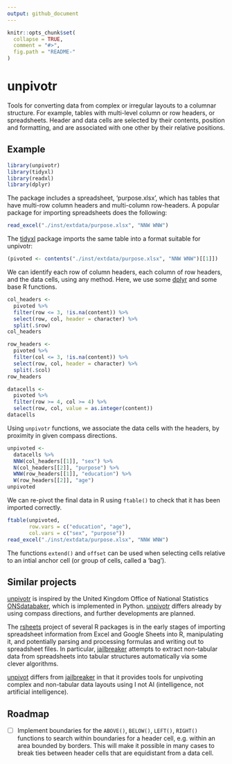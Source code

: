 ```yaml
---
output: github_document
---
```


<!-- README.md is generated from README.Rmd. Please edit that file -->

```r
knitr::opts_chunk$set(
  collapse = TRUE,
  comment = "#>",
  fig.path = "README-"
)
```

# unpivotr

Tools for converting data from complex or irregular layouts to a columnar
structure.  For example, tables with multi-level column or row headers, or
spreadsheets.  Header and data cells are selected by their contents, position
and formatting, and are associated with one other by their relative positions.

## Example

```r
library(unpivotr)
library(tidyxl)
library(readxl)
library(dplyr)
```

The package includes a spreadsheet, 'purpose.xlsx', which has tables that have
multi-row column headers and multi-column row-headers.  A popular package for
importing spreadsheets does the following:

```r
read_excel("./inst/extdata/purpose.xlsx", "NNW WNW")
```

The [tidyxl](https://github.com/nacnudus/tidyxl) package imports the same table
into a format suitable for unpivotr:

```r
(pivoted <- contents("./inst/extdata/purpose.xlsx", "NNW WNW")[[1]])
```

We can identify each row of column headers, each column of row headers, and the
data cells, using any method.  Here, we use some
[dplyr](https://github.com/hadley/dplyr) and some base R functions.

```r
col_headers <- 
  pivoted %>%
  filter(row <= 3, !is.na(content)) %>%
  select(row, col, header = character) %>%
  split(.$row)
col_headers 

row_headers <- 
  pivoted %>%
  filter(col <= 3, !is.na(content)) %>%
  select(row, col, header = character) %>%
  split(.$col)
row_headers

datacells <- 
  pivoted %>%
  filter(row >= 4, col >= 4) %>%
  select(row, col, value = as.integer(content))
datacells
```

Using `unpivotr` functions, we associate the data cells with the headers, by
proximity in given compass directions.

```r
unpivoted <- 
  datacells %>%
  NNW(col_headers[[1]], "sex") %>%
  N(col_headers[[2]], "purpose") %>%
  WNW(row_headers[[1]], "education") %>% 
  W(row_headers[[2]], "age")
unpivoted
```

We can re-pivot the final data in R using `ftable()` to check that it has been
imported correctly.

```r
ftable(unpivoted, 
       row.vars = c("education", "age"),
       col.vars = c("sex", "purpose"))
read_excel("./inst/extdata/purpose.xlsx", "NNW WNW")
```

The functions `extend()` and `offset` can be used when selecting cells relative
to an intial anchor cell (or group of cells, called a 'bag').

## Similar projects

[unpivotr](https://github.com/nacnudus/unpivotr) is inspired by the United
Kingdom Office of National Statistics
[ONSdatabaker](https://github.com/ONS-OpenData/ONSdatabaker), which is
implemented in Python.  [unpivotr](https://github.com/nacnudus/unpivotr) differs
already by using compass directions, and further developments are planned.

The [rsheets](https://github.com/rsheets) project of several R packages is in
the early stages of importing spreadsheet information from Excel and Google
Sheets into R, manipulating it, and potentially parsing and processing formulas
and writing out to spreadsheet files.  In particular,
[jailbreaker](https://github.com/rsheets/jailbreakr) attempts to extract
non-tabular data from spreadsheets into tabular structures automatically via
some clever algorithms.

[unpivot](https://github.com/nacnudus/unpivotr) differs from
[jailbreaker](https://github.com/rsheets/jailbreakr) in that it provides tools
for unpivoting complex and non-tabular data layouts using I not AI
(intelligence, not artificial intelligence).

## Roadmap

- [ ] Implement boundaries for the `ABOVE()`, `BELOW()`, `LEFT()`, `RIGHT()`
functions to search within boundaries for a header cell, e.g. within an area
bounded by borders.  This will make it possible in many cases to break ties
between header cells that are equidistant from a data cell.
